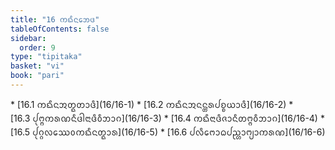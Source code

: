 ```yaml
---
title: "16 ᨠᨳᩥᨶᨽᩮᨴ"
tableOfContents: false
sidebar:
  order: 9
type: "tipitaka"
basket: "vi"
book: "pari"
---
```



<DynamicBreadcrumb />



<TableOfContents book="pari" section="16">
* [16.1 ᨠᨳᩥᨶᩋᨲ᩠ᨳᨲᩣᨴᩥ](16/16-1)
* [16.2 ᨠᨳᩥᨶᩋᨶᨶ᩠ᨲᩁᨸᨧ᩠ᨧᨿᩣᨴᩥ](16/16-2)
* [16.3 ᨸᩩᨻ᩠ᨻᨠᩁᨱᨶᩥᨴᩤᨶᩣᨴᩥᩅᩥᨽᩣᨣ](16/16-3)
* [16.4 ᨠᨳᩥᨶᩣᨴᩥᨩᩣᨶᩥᨲᨻ᩠ᨻᩅᩥᨽᩣᨣ](16/16-4)
* [16.5 ᨸᩩᨣ᩠ᨣᩃᩔᩮᩅᨠᨳᩥᨶᨲ᩠ᨳᩣᩁ](16/16-5)
* [16.6 ᨸᩃᩥᨻᩮᩣᨵᨸᨬ᩠ᩉᩣᨻ᩠ᨿᩣᨠᩁᨱ](16/16-6)
</TableOfContents>
